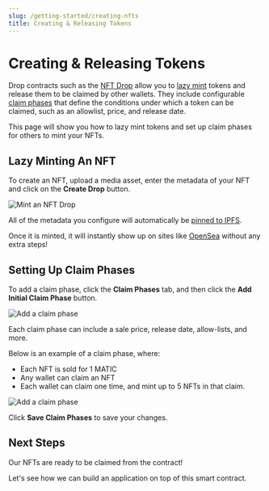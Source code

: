 ---
slug: /getting-started/creating-nfts
title: Creating & Releasing Tokens
---


# Creating & Releasing Tokens

Drop contracts such as the [NFT Drop](/pre-built-contracts/nft-drop) allow you to [lazy mint](/pre-built-contracts/nft-drop#lazy-minting-your-nfts) tokens
and release them to be claimed by other wallets.
They include configurable [claim phases](/pre-built-contracts/nft-drop#setting-claim-phases) that define the conditions under which a token can be claimed,
such as an allowlist, price, and release date.

This page will show you how to lazy mint tokens and set up claim phases for others to mint your NFTs.

## Lazy Minting An NFT

To create an NFT, upload a media asset, enter the metadata of your NFT and click on the **Create Drop** button.

![Mint an NFT Drop](./assets/create-an-nft.png)

All of the metadata you configure will automatically be [pinned to IPFS](/guides/securing-pinning-your-nft-with-ipfs).

Once it is minted, it will instantly show up on sites like [OpenSea](https://opensea.io/) without any extra steps!

## Setting Up Claim Phases

To add a claim phase, click the **Claim Phases** tab, and then click the **Add Initial Claim Phase** button.

![Add a claim phase](./assets/add-claim-phase.png)

Each claim phase can include a sale price, release date, allow-lists, and more.

Below is an example of a claim phase, where:

- Each NFT is sold for 1 MATIC
- Any wallet can claim an NFT
- Each wallet can claim one time, and mint up to 5 NFTs in that claim.

![Add a claim phase](./assets/configured-claim-phase.png)

Click **Save Claim Phases** to save your changes.

## Next Steps

Our NFTs are ready to be claimed from the contract!

Let's see how we can build an application on top of this smart contract.

<div className="row" style={{ marginBottom: 24 }}>
  <div className="col col--12" style={{ marginTop: 8 }}>
    <QuickstartCard
      name="Building a Web3 App"
      link="/getting-started/building-app"
      image="/assets/icons/sdks.png"
    />
  </div>
</div>
